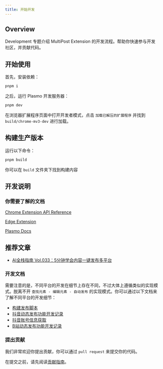 ```yaml
---
title: 开始开发
---
```


## Overview
Development 专题介绍 MultiPost Extension 的开发流程。帮助你快速参与开发社区，并贡献代码。


## 开始使用

首先，安装依赖：

```bash
pnpm i
```

之后，运行 Plasmo 开发服务器：

```bash
pnpm dev
```

在浏览器扩展程序页面中打开开发者模式，点击 `加载已解压的扩展程序` 并找到 `build/chrome-mv3-dev` 进行加载。

## 构建生产版本

运行以下命令：

```bash
pnpm build
```

你可以在 `build` 文件夹下找到构建内容

## 开发说明

### 你需要了解的文档

[Chrome Extension API Reference](https://developer.chrome.com/docs/extensions/reference/api)

[Edge Extension](https://learn.microsoft.com/en-us/microsoft-edge/extensions-chromium/)

[Plasmo Docs](https://docs.plasmo.com/)

## 推荐文章

- [AI全栈指南 Vol.033：5分钟学会内容一键发布多平台](https://mp.weixin.qq.com/s/K7yh6EsBLOGJzl8Gh8SwLw)

### 开发文档

需要注意的是，不同平台的开发在细节上存在不同，不过大体上遵循类似的实现模式。脱离不开 `查找元素 - 编辑元素 - 自动发布` 的实现模式。你可以通过以下文档来了解不同平台的开发细节：

- [构建发布脚本](/docs/development/build-script)
- [抖音动态发布功能开发记录](/docs/development/douyin-dynamic)
- [抖音账号信息获取](/docs/development/douyin-account)
- [B站动态发布功能开发记录](/docs/development/bilibili-dynamic)

### 提出贡献

我们非常欢迎你提出贡献，你可以通过 `pull request` 来提交你的代码。

在提交之前，请先阅读[贡献指南](https://github.com/leaperone/MultiPost-Extension/blob/main/CONTRIBUTING.md)。
